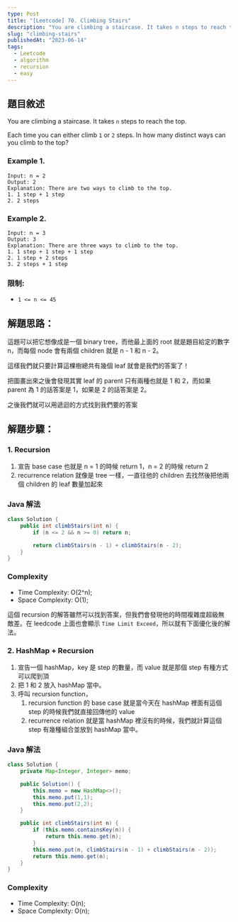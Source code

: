 ```yaml
---
type: Post
title: "[Leetcode] 70. Climbing Stairs"
description: "You are climbing a staircase. It takes n steps to reach the top."
slug: "climbing-stairs"
publishedAt: "2023-06-14"
tags:
  - Leetcode
  - algorithm
  - recursion
  - easy
---
```


## 題目敘述

You are climbing a staircase. It takes `n` steps to reach the top.

Each time you can either climb `1` or `2` steps. In how many distinct ways can you climb to the top?

### Example 1.

```
Input: n = 2
Output: 2
Explanation: There are two ways to climb to the top.
1. 1 step + 1 step
2. 2 steps
```

### Example 2.

```
Input: n = 3
Output: 3
Explanation: There are three ways to climb to the top.
1. 1 step + 1 step + 1 step
2. 1 step + 2 steps
3. 2 steps + 1 step
```

### 限制:

- `1 <= n <= 45`

## 解題思路：

這題可以把它想像成是一個 binary tree，而他最上面的 root 就是題目給定的數字 n，而每個 node 會有兩個 children 就是 n - 1 和 n - 2。

這樣我們就只要計算這棵樹總共有幾個 leaf 就會是我們的答案了！

把圖畫出來之後會發現其實 leaf 的 parent 只有兩種也就是 1 和 2，而如果 parent 為 1 的話答案是 1，如果是 2 的話答案是 2。

之後我們就可以用遞迴的方式找到我們要的答案

## 解題步驟：

### 1. Recursion

1. 宣告 base case 也就是 n = 1 的時候 return 1，n = 2 的時候 return 2
2. recurrence relation 就像是 tree 一樣，一直往他的 children 去找然後把他兩個 children 的 leaf 數量加起來

### Java 解法

```java
class Solution {
    public int climbStairs(int n) {
        if (n <= 2 && n >= 0) return n;

        return climbStairs(n - 1) + climbStairs(n - 2);
    }
}
```

### Complexity

- Time Complexity: O(2^n);
- Space Complexity: O(1);

這個 recursion 的解答雖然可以找到答案，但我們會發現他的時間複雜度超級無敵差。在 leedcode 上面也會顯示 `Time Limit Exceed`，所以就有下面優化後的解法。

### 2. HashMap + Recursion

1. 宣告一個 hashMap，key 是 step 的數量，而 value 就是那個 step 有種方式可以爬到頂
2. 把 1 和 2 放入 hashMap 當中。
3. 呼叫 recursion function，
   1. recursion function 的 base case 就是當今天在 hashMap 裡面有這個 step 的時候我們就直接回傳他的 value
   2. recurrence relation 就是當 hashMap 裡沒有的時候，我們就計算這個 step 有幾種組合並放到 hashMap 當中。

### Java 解法

```java
class Solution {
    private Map<Integer, Integer> memo;

    public Solution() {
        this.memo = new HashMap<>();
        this.memo.put(1,1);
        this.memo.put(2,2);
    }

    public int climbStairs(int n) {
        if (this.memo.containsKey(n)) {
            return this.memo.get(n);
        }
        this.memo.put(n, climbStairs(n - 1) + climbStairs(n - 2));
        return this.memo.get(n);
    }
}
```

### Complexity

- Time Complexity: O(n);
- Space Complexity: O(n);
